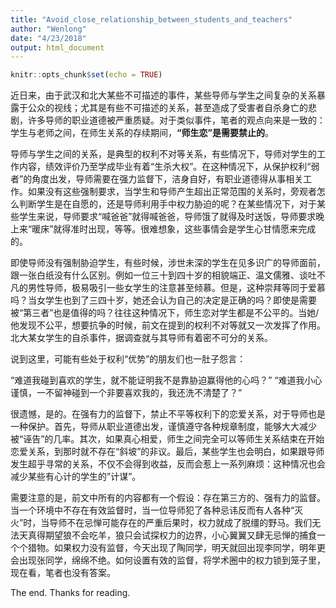 ```yaml
---
title: "Avoid_close_relationship_between_students_and_teachers"
author: "Wenlong"
date: "4/23/2018"
output: html_document
---
```


```r
knitr::opts_chunk$set(echo = TRUE)
```

近日来，由于武汉和北大某些不可描述的事件，某些导师与学生之间复杂的关系暴露于公众的视线；尤其是有些不可描述的关系，甚至造成了受害者自杀身亡的悲剧，许多导师的职业道德被严重质疑。对于类似事件，笔者的观点向来是一致的：学生与老师之间，在师生关系的存续期间，**"师生恋"是需要禁止的**。

导师与学生之间的关系，是典型的权利不对等关系，有些情况下，导师对学生的工作内容，绩效评价乃至学成毕业有着“生杀大权”。在这种情况下，从保护权利“弱者”的角度出发，导师需要在强力监督下，洁身自好，有职业道德得从事相关工作。如果没有这些强制要求，当学生和导师产生超出正常范围的关系时，旁观者怎么判断学生是在自愿的，还是导师利用手中权力胁迫的呢？在某些情况下，对于某些学生来说，导师要求“喊爸爸”就得喊爸爸，导师饿了就得及时送饭，导师要求晚上来“暖床”就得准时出现，等等。很难想象，这些事情会是学生心甘情愿来完成的。


即使导师没有强制胁迫学生，有些时候，涉世未深的学生在见多识广的导师面前，跟一张白纸没有什么区别。例如一位三十到四十岁的相貌端正、温文儒雅、谈吐不凡的男性导师，极易吸引一些女学生的注意甚至倾慕。但是，这种崇拜等同于爱慕吗？当女学生也到了三四十岁，她还会认为自己的决定是正确的吗？即使是需要被“第三者”也是值得的吗？往往这种情况下，师生恋对学生都是不公平的。当她/他发现不公平，想要抗争的时候，前文在提到的权利不对等就又一次发挥了作用。北大某女学生的自杀事件，据调查就与其导师有着密不可分的关系。

说到这里，可能有些处于权利“优势”的朋友们也一肚子怨言：

"难道我碰到喜欢的学生，就不能证明我不是靠胁迫赢得他的心吗？"
“难道我小心谨慎，一不留神碰到一个非要喜欢我的，我还洗不清楚了？”

很遗憾，是的。在强有力的监督下，禁止不平等权利下的恋爱关系，对于导师也是一种保护。首先，导师从职业道德出发，谨慎遵守各种规章制度，能够大大减少被“诬告”的几率。其次，如果真心相爱，师生之间完全可以等师生关系结束在开始恋爱关系，到那时就不存在“斜坡”的非议。最后，某些学生也会明白，如果跟导师发生超乎寻常的关系，不仅不会得到收益，反而会惹上一系列麻烦：这种情况也会减少某些有心计的学生的"计谋"。

需要注意的是，前文中所有的内容都有一个假设：存在第三方的、强有力的监督。当一个环境中不存在有效监督时，当一位导师犯了各种忌讳反而有人各种“灭火”时，当导师不在忌惮可能存在的严重后果时，权力就成了脱缰的野马。我们无法天真得期望狼不会吃羊，狼只会试探权力的边界，小心翼翼又肆无忌惮的捕食一个个猎物。如果权力没有监督，今天出现了陶同学，明天就回出现李同学，明年更会出现张同学，绵绵不绝。如何设置有效的监督，将学术圈中的权力锁到笼子里，现在看，笔者也没有答案。

The end. Thanks for reading. 